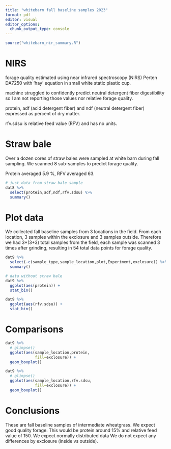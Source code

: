 ```yaml
---
title: "whitebarn fall baseline samples 2023"
format: pdf
editor: visual
editor_options: 
  chunk_output_type: console
---
```


```r
source("whitebarn_nir_summary.R")

```

# NIRS

forage quality estimated using near infrared spectroscopy (NIRS) Perten DA7250 with 'hay' equation in small white static plastic cup.

machine struggled to confidently predict neutral detergent fiber digestibility so I am not reporting those values nor relative forage quality.

protein, adf (acid detergent fiber) and ndf (neutral detergent fiber) expressed as percent of dry matter.

rfv.sdsu is relative feed value (RFV) and has no units.

# Straw bale

Over a dozen cores of straw bales were sampled at white barn during fall sampling. We scanned 8 sub-samples to predict forage quality.

Protein averaged 5.9 %, RFV averaged 63.

```r
# just data from straw bale sample
dat8 %>% 
  select(protein,adf,ndf,rfv.sdsu) %>% 
  summary()

```

# Plot data

We collected fall baseline samples from 3 locations in the field. From each location, 3 samples within the exclosure and 3 samples outside. Therefore we had 3\*(3+3) total samples from the field, each sample was scanned 3 times after grinding, resulting in 54 total data points for forage quality.

```r
dat9 %>% 
  select(-c(sample_type,sample_location,plot,Experiment,exclosure)) %>% 
  summary()
```

```r
# data without straw bale
dat9 %>% 
  ggplot(aes(protein)) +
  stat_bin()

dat9 %>% 
  ggplot(aes(rfv.sdsu)) +
  stat_bin()
```

# Comparisons

```r
dat9 %>% 
  # glimpse()
  ggplot(aes(sample_location,protein,
             fill=exclosure)) +
  geom_boxplot()

dat9 %>% 
  # glimpse()
  ggplot(aes(sample_location,rfv.sdsu,
             fill=exclosure)) +
  geom_boxplot()
```



# Conclusions

These are fall baseline samples of intermediate wheatgrass. 
We expect good quality forage. This would be protein around 15% and relative feed value of 150.
We expect normally distributed data
We do not expect any differences by exclosure (inside vs outside). 
